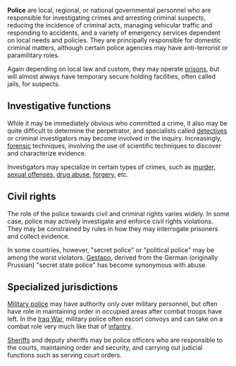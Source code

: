 {{subpages}}
'''Police''' are local, regional, or national governmental personnel who are responsible for investigating crimes and arresting criminal suspects, reducing the incidence of criminal acts, managing vehicular traffic and responding to accidents, and a variety of emergency services dependent on local needs and policies. They are principally responsible for domestic criminal matters, although certain police agencies may have anti-terrorist or paramilitary roles.

Again depending on local law and custom, they may operate [[prison]]s, but will almost always have temporary secure holding facilities, often called jails, for suspects.
==Investigative functions==
While it may be immediately obvious who committed a crime, it also may be quite difficult to determine the perpetrator, and specialists called [[detective]]s or criminal investigators may become involved in the inquiry. Increasingly, [[forensic]] techniques, involving the use of scientific techniques to discover and characterize evidence.

Investigators may specialize in certain types of crimes, such as [[murder]], [[sexual offense]]s, [[drug abuse]], [[forgery]], etc. 
==Civil rights==
The role of the police towards civil and criminal rights varies widely. In some case, police may actively investigate and enforce civil rights violations. They may be constrained by rules in how they may interrogate prisoners and collect evidence.

In some countries, however, "secret police" or "political police" may be among the worst violators. [[Gestapo]], derived from the German (originally Prussian) "secret state police" has become synonymous with abuse.

==Specialized jurisdictions==
[[Military police]] may have authority only over military personnel, but often have role in maintaining order in occupied areas after combat troops have left. In the [[Iraq War]], military police often escort convoys and can take on a combat role very much like that of [[infantry]].

[[Sheriff]]s and deputy sheriffs may be police officers who are responsible to the courts, maintaining order and security, and carrying out judicial functions such as serving court orders.